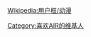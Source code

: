 {{Userbox
  |border-c=black
  |border-s=1
  |id={{lang|ja|AIR}}
  |id-c=Coral
  |id-fc=red
  |id-s=13
  |info=這個用戶喜歡'''[[AIR (游戏)|<span style="color:blue;">AIR</span>]]'''
  |info-c=lime
  |info-fc=blue
  |info-s=10
}}<includeonly>[[Category:喜欢AIR的维基人]]</includeonly><noinclude>{{Clear}}[[Wikipedia:用户框/动漫]]</noinclude>